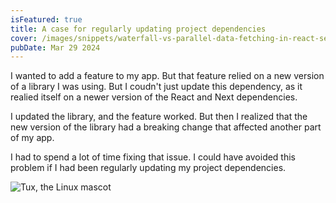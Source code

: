 ```yaml
---
isFeatured: true
title: A case for regularly updating project dependencies
cover: /images/snippets/waterfall-vs-parallel-data-fetching-in-react-server-components/cover.webp
pubDate: Mar 29 2024
---
```


I wanted to add a feature to my app. But that feature relied on a new version of a library I was using. But I coudn't just update this dependency, as it realied itself on a newer version of the React and Next dependencies.

I updated the library, and the feature worked. But then I realized that the new version of the library had a breaking change that affected another part of my app.

I had to spend a lot of time fixing that issue. I could have avoided this problem if I had been regularly updating my project dependencies.

![Tux, the Linux mascot](https://images.unsplash.com/photo-1457305237443-44c3d5a30b89?q=80&w=2074&auto=format&fit=crop&ixlib=rb-4.0.3&ixid=M3wxMjA3fDB8MHxwaG90by1wYWdlfHx8fGVufDB8fHx8fA%3D%3D)
